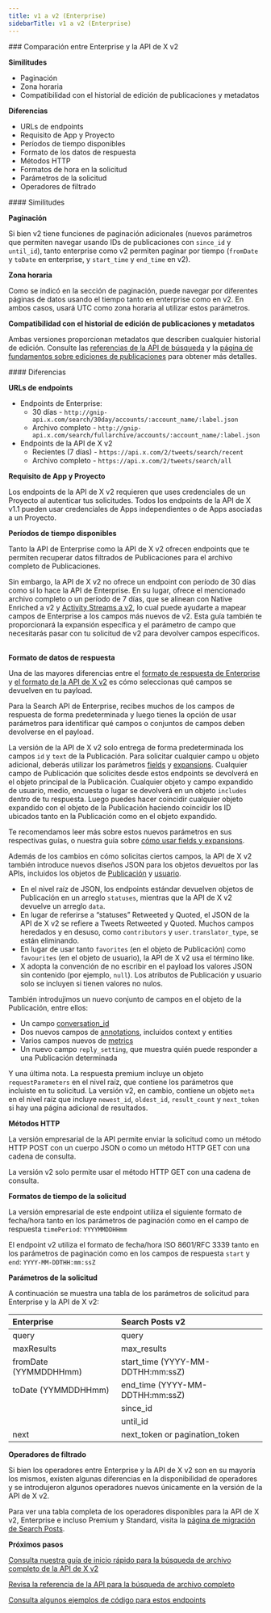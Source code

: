 ```yaml
---
title: v1 a v2 (Enterprise)
sidebarTitle: v1 a v2 (Enterprise)
---
```


<div id="enterprise-compared-to-x-api-v2">
  ### Comparación entre Enterprise y la API de X v2
</div>

**Similitudes**

- Paginación
- Zona horaria
- Compatibilidad con el historial de edición de publicaciones y metadatos

**Diferencias**

- URLs de endpoints
- Requisito de App y Proyecto
- Períodos de tiempo disponibles
- Formato de los datos de respuesta
- Métodos HTTP
- Formatos de hora en la solicitud
- Parámetros de la solicitud
- Operadores de filtrado

<div id="similarities">
  #### Similitudes
</div>

**Paginación**

Si bien v2 tiene funciones de paginación adicionales (nuevos parámetros que permiten navegar usando IDs de publicaciones con `since_id` y `until_id`), tanto enterprise como v2 permiten paginar por tiempo (`fromDate` y `toDate` en enterprise, y `start_time` y `end_time` en v2).
 

**Zona horaria**

Como se indicó en la sección de paginación, puede navegar por diferentes páginas de datos usando el tiempo tanto en enterprise como en v2. En ambos casos, usará UTC como zona horaria al utilizar estos parámetros.

**Compatibilidad con el historial de edición de publicaciones y metadatos**

Ambas versiones proporcionan metadatos que describen cualquier historial de edición. Consulte las [referencias de la API de búsqueda](/es/x-api/posts/recent-search) y la [página de fundamentos sobre ediciones de publicaciones](/es/x-api/fundamentals/edit-posts) para obtener más detalles. 

<div id="differences">
  #### Diferencias
</div>

**URLs de endpoints**

- Endpoints de Enterprise:
  - 30 días - `http://gnip-api.x.com/search/30day/accounts/:account_name/:label.json`
  - Archivo completo - `http://gnip-api.x.com/search/fullarchive/accounts/:account_name/:label.json`
- Endpoints de la API de X v2
  - Recientes (7 días) - `https://api.x.com/2/tweets/search/recent`
  - Archivo completo - `https://api.x.com/2/tweets/search/all`

**Requisito de App y Proyecto**

Los endpoints de la API de X v2 requieren que uses credenciales de un Proyecto al autenticar tus solicitudes. Todos los endpoints de la API de X v1.1 pueden usar credenciales de Apps independientes o de Apps asociadas a un Proyecto.
 

**Períodos de tiempo disponibles**

Tanto la API de Enterprise como la API de X v2 ofrecen endpoints que te permiten recuperar datos filtrados de Publicaciones para el archivo completo de Publicaciones.

Sin embargo, la API de X v2 no ofrece un endpoint con período de 30 días como sí lo hace la API de Enterprise. En su lugar, ofrece el mencionado archivo completo o un período de 7 días, que se alinean con Native Enriched a v2 y [Activity Streams a v2](/es/x-api/migrate/data-format-migration#migrating-from-activity-streams-data-format-to-v2), lo cual puede ayudarte a mapear campos de Enterprise a los campos más nuevos de v2. Esta guía también te proporcionará la expansión específica y el parámetro de campo que necesitarás pasar con tu solicitud de v2 para devolver campos específicos.
 

**Formato de datos de respuesta**

Una de las mayores diferencias entre el [formato de respuesta de Enterprise](https://developer.x.com/x-api/enterprise-gnip-2.0/fundamentals/data-dictionary) y [el formato de la API de X v2](/es/x-api/fundamentals/data-dictionary) es cómo seleccionas qué campos se devuelven en tu payload.

Para la Search API de Enterprise, recibes muchos de los campos de respuesta de forma predeterminada y luego tienes la opción de usar parámetros para identificar qué campos o conjuntos de campos deben devolverse en el payload.

La versión de la API de X v2 solo entrega de forma predeterminada los campos `id` y `text` de la Publicación. Para solicitar cualquier campo u objeto adicional, deberás utilizar los parámetros [fields](/es/x-api/fundamentals/fields) y [expansions](/es/x-api/fundamentals/expansions). Cualquier campo de Publicación que solicites desde estos endpoints se devolverá en el objeto principal de la Publicación. Cualquier objeto y campo expandido de usuario, medio, encuesta o lugar se devolverá en un objeto `includes` dentro de tu respuesta. Luego puedes hacer coincidir cualquier objeto expandido con el objeto de la Publicación haciendo coincidir los ID ubicados tanto en la Publicación como en el objeto expandido.

Te recomendamos leer más sobre estos nuevos parámetros en sus respectivas guías, o nuestra guía sobre [cómo usar fields y expansions](/es/x-api/fundamentals/data-dictionary#how-to-use-fields-and-expansions).

Además de los cambios en cómo solicitas ciertos campos, la API de X v2 también introduce nuevos diseños JSON para los objetos devueltos por las APIs, incluidos los objetos de [Publicación](/es/x-api/fundamentals/data-dictionary#tweet) y [usuario](/es/x-api/fundamentals/data-dictionary#user).

- En el nivel raíz de JSON, los endpoints estándar devuelven objetos de Publicación en un arreglo `statuses`, mientras que la API de X v2 devuelve un arreglo `data`.
- En lugar de referirse a “statuses” Retweeted y Quoted, el JSON de la API de X v2 se refiere a Tweets Retweeted y Quoted. Muchos campos heredados y en desuso, como `contributors` y `user.translator_type`, se están eliminando.
- En lugar de usar tanto `favorites` (en el objeto de Publicación) como `favourites` (en el objeto de usuario), la API de X v2 usa el término like.
- X adopta la convención de no escribir en el payload los valores JSON sin contenido (por ejemplo, `null`). Los atributos de Publicación y usuario solo se incluyen si tienen valores no nulos.
   

También introdujimos un nuevo conjunto de campos en el objeto de la Publicación, entre ellos:

- Un campo [conversation\_id](/es/x-api/fundamentals/conversation-id)
- Dos nuevos campos de [annotations](/es/x-api/fundamentals/post-annotations), incluidos context y entities
- Varios campos nuevos de [metrics](/es/x-api/fundamentals/metrics)
- Un nuevo campo `reply_setting`, que muestra quién puede responder a una Publicación determinada

Y una última nota. La respuesta premium incluye un objeto `requestParameters` en el nivel raíz, que contiene los parámetros que incluiste en tu solicitud. La versión v2, en cambio, contiene un objeto `meta` en el nivel raíz que incluye `newest_id`, `oldest_id`, `result_count` y `next_token` si hay una página adicional de resultados.

**Métodos HTTP**

La versión empresarial de la API permite enviar la solicitud como un método HTTP POST con un cuerpo JSON o como un método HTTP GET con una cadena de consulta.

La versión v2 solo permite usar el método HTTP GET con una cadena de consulta.
 

**Formatos de tiempo de la solicitud**

La versión empresarial de este endpoint utiliza el siguiente formato de fecha/hora tanto en los parámetros de paginación como en el campo de respuesta `timePeriod`: `YYYYMMDDHHmm`

El endpoint v2 utiliza el formato de fecha/hora ISO 8601/RFC 3339 tanto en los parámetros de paginación como en los campos de respuesta `start` y `end`: `YYYY-MM-DDTHH:mm:ssZ`
 

**Parámetros de la solicitud**

A continuación se muestra una tabla de los parámetros de solicitud para Enterprise y la API de X v2:

| Enterprise | Search Posts v2 |
| :--- | :--- |
| query | query |
| maxResults | max\_results |
| fromDate (YYMMDDHHmm) | start\_time (YYYY-MM-DDTHH:mm:ssZ) |
| toDate (YYMMDDHHmm) | end\_time (YYYY-MM-DDTHH:mm:ssZ) |
|     | since\_id |
|     | until\_id |
| next | next\_token or pagination\_token |

**Operadores de filtrado**

Si bien los operadores entre Enterprise y la API de X v2 son en su mayoría los mismos, existen algunas diferencias en la disponibilidad de operadores y se introdujeron algunos operadores nuevos únicamente en la versión de la API de X v2.

Para ver una tabla completa de los operadores disponibles para la API de X v2, Enterprise e incluso Premium y Standard, visita la [página de migración de Search Posts](/es/x-api/posts/search/migrate/overview).

**Próximos pasos**

[Consulta nuestra guía de inicio rápido para la búsqueda de archivo completo de la API de X v2](/es/x-api/posts/search/quickstart/full-archive-search)

[Revisa la referencia de la API para la búsqueda de archivo completo](/es/x-api/posts/full-archive-search)

[Consulta algunos ejemplos de código para estos endpoints](https://github.com/xdevplatform/Twitter-API-v2-sample-code)